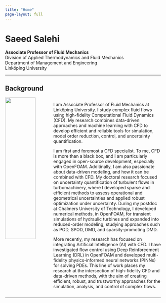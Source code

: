 ```yaml
---
title: "Home"
page-layout: full
---
```


# Saeed Salehi
**Associate Professor of Fluid Mechanics**  
Division of Applied Thermodynamics and Fluid Mechanics  
Department of Management and Engineering  
Linköping University  

<!--
_Data-driven and AI methods for high-fidelity CFD_
-->

---

## Background

::: {.columns}
::: {.column width="28%"}
![](img/saeed2.jpg){width=85% fig-align="left"}
<div class="icon-row">
  <a href="https://liu.se/en/employee/saesa86" class="iconbtn" aria-label="LiU Profile"><i class="fa-solid fa-university"></i></a>
  <a href="mailto:saeed.salehi@liu.se" class="iconbtn" aria-label="Email"><i class="fa-solid fa-envelope"></i></a>
  <a href="https://scholar.google.com/citations?hl=en&user=6bn6bn0AAAAJ&view_op=list_works&sortby=pubdate" class="iconbtn" aria-label="Google Scholar"><i class="fa-solid fa-graduation-cap"></i></a>
  <a href="https://www.researchgate.net/profile/Saeed-Salehi-3?ev=hdr_xprf" class="iconbtn" aria-label="ResearchGate"><i class="fa-brands fa-researchgate"></i></a>
  <a href="https://github.com/salehisaeed" class="iconbtn" aria-label="GitHub"><i class="fa-brands fa-github"></i></a>
  <a href="https://www.linkedin.com/in/saeed-salehi-3b97685a/" class="iconbtn" aria-label="LinkedIn"><i class="fa-brands fa-linkedin"></i></a>
  <!-- Optional:
  <a href="https://twitter.com/USERNAME" class="iconbtn" aria-label="X/Twitter"><i class="fa-brands fa-x-twitter"></i></a>
  -->
</div>

:::
::: {.column width="72%"}

I am Associate Professor of Fluid Mechanics at Linköping University. I study complex fluid flows using high-fidelity Computational Fluid Dynamics (CFD). My research combines data-driven approaches and machine learning with CFD to develop efficient and reliable tools for simulation, model order reduction, control, and uncertainty quantification.

I am first and foremost a CFD specialist. To me, CFD is more than a black box, and I am particularly engaged in open-source development, especially with OpenFOAM. Additinally, I am also passionate about data-driven modeling, and how it can be combined with CFD. My doctoral research focused on uncertainty quantification of turbulent flows in turbomachinery, where I developed sparse and efficient methods to assess operational and geometrical uncertainties and applied robust optimization under uncertainty. During my postdoc at Chalmers University of Technology, I developed numerical methods, in OpenFOAM, for transient simulations of hydraulic turbines and expanded into reduced-order modeling, studying approaches such as POD, SPOD, DMD, and sparsity-promoting DMD.

More recently, my research has focused on integrating Artificial Intelligence (AI) with CFD. I have investigated flow control using Deep Reinforcement Learning (DRL) in OpenFOAM and developed multi-fidelity physics-informed neural networks (PINNs) for solving PDEs. This line of work places my research at the intersection of high-fidelity CFD and data-driven methods, with the aim of creating efficient, robust, and trustworthy approaches for the simulation, analysis, and control of complex flows.

:::
:::

---

<!--
### Quick links
- Email `saeed.salehi@liu.se`
- LiU profile (EN) · LiU-profil (SV)
- Google Scholar · ORCID · GitHub
-->
